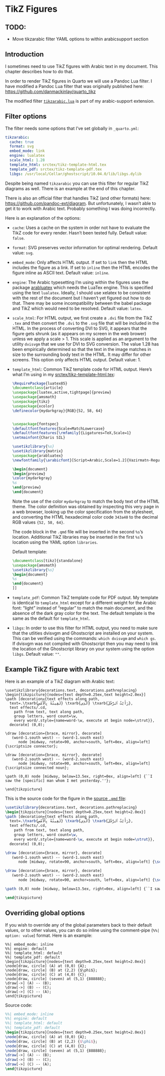 # TikZ Figures

## TODO: 

+ Move tikzarabic filter YAML options to within arabicsupport section

## Introduction

I sometimes need to use TikZ figures with Arabic text in my document.
This chapter describes how to do that.


In order to render TikZ figures in Quarto
we will use a Pandoc Lua filter.
I have modified a Pandoc Lua filter that was originally published here: 
<https://github.com/danmackinlay/quarto_tikz>

The modified filter [`tikzarabic.lua`](ihttps://github.com/adamiturabi/quarto-arabic-mwe/blob/main/_extensions/arabic-support/tikzarabic.lua) is part of my arabic-support extension.

## Filter options

The filter needs some options that I've set globally in `_quarto.yml`:

```yml
tikzarabic:
  cache: true
  format: svg
  embed_mode: link
  engine: lualatex
  scale_html: 1.28
  template_html: srctex/tikz-template-html.tex
  template_pdf: srctex/tikz-template-pdf.tex
  libgs: /usr/local/Cellar/ghostscript/10.04.0/lib/libgs.dylib
```

Despite being named `tikzarabic` you can use this filter for regular TikZ diagrams as well. There is an example at the end of this chapter.

There is also an official filter that handles TikZ (and other formats) here: <https://github.com/pandoc-ext/diagram>. 
But unfortunately, I wasn't able to get it to work with Arabic text. Probably something I was doing incorrectly.

Here is an explanation of the options:

+ `cache`: Uses a cache on the system in order not have to evaluate the TikZ code for every render. Hasn't been tested fully. 
  Default value: `false`.
+ `format`: SVG preserves vector information for optimal rendering. 
  Default value: `svg`.
+ `embed_mode`: Only affects HTML output. If set to `link` then the HTML includes the figure as a link. If set to `inline` then the HTML encodes the figure inline as ASCII text. 
  Default value: `inline`.
+ `engine`: The Arabic typesetting I'm using within the figures uses the package [arabluatex](https://ctan.org/pkg/arabluatex?lang=en) which needs the LuaTex engine. This is specified using the text `lualatex`. Ideally, I should use xelatex to be consistent with the rest of the document but I haven't yet figured out how to do that. There may be some incompatibility between the babel package and TikZ which would need to be resolved.
  Default value: `latex`.
+ `scale_html`: 
  For HTML output, we first create a `.dvi` file from the TikZ `.tex` and then convert the `.dvi` to the `.svg` file that will be included in the HTML. 
  In the process of converting DVI to SVG, it appears that the figure gets shrunk (as it appears on my screen in the web brower) unless we apply a scale > 1. 
  This scale is applied as an argument to the utility `dvisvgm` that we use for DVI to SVG conversion.
  The value 1.28 has been empirically determined so that the text in the image matches in size to the surrounding body text in the HTML. 
  It may differ for other screens. 
  This option only affects HTML output.
  Default value: 1.
+ `template_html`: Common TikZ template code for HTML output. Here's what I'm using in my [srctex/tikz-template-html.tex](https://github.com/adamiturabi/quarto-arabic-mwe/blob/main/srctex/tikz-template-html.tex):

  ```tex
  \RequirePackage{luatex85}
  \documentclass{article}
  \usepackage[luatex,active,tightpage]{preview}
  \usepackage{amsmath}
  \usepackage{tikz}
  \usepackage{xcolor}
  \definecolor{mydarkgray}{RGB}{52, 58, 64}
  
  
  \usepackage{fontspec}
  \defaultfontfeatures{Scale=MatchLowercase}
  \defaultfontfeatures[\rmfamily]{Ligatures=TeX,Scale=1}
  \setmainfont{Charis SIL}
  
  \usetikzlibrary{%s}
  \usetikzlibrary{matrix}
  \usepackage{arabluatex}
  \newfontfamily{\arabicfont}[Script=Arabic,Scale=1.2]{Vazirmatn-Regular}
  
  \begin{document}
  \begin{preview}
  \color{mydarkgray}
  %s
  \end{preview}
  \end{document}
  ```

  Note the use of the color `mydarkgray` to match the body text of the HTML theme. 
  The color definition was obtained by inspecting this very page in a web browser, looking up the color specification from the stylesheet, and converting the HTML hexadecimal color code `343a40` to the decimal RGB values `{52, 58, 64}`.

  The code block in the `.qmd` file will be inserted in the second `%s`'s location. Additional TikZ libraries may be inserted in the first `%s`'s location using the YAML option `libraries`.

  Default template:

  ```tex
  \documentclass[tikz]{standalone}
  \usepackage{amsmath}
  \usetikzlibrary{%s}
  \begin{document}
  %s
  \end{document}
  ]]
  ```

+ `template_pdf`: Common TikZ template code for PDF output. My template is identical to `template_html` except for a different weight for the Arabic font: "light" instead of "regular" to match the main document, and the absence of the dark gray color for the text.
 The default template is the same as the default for `template_html`.

+ `libgs`: In order to use this filter for HTML output, you need to make sure that the utlities dvisvgm and Ghostscript are installed on your system. This can be verified using the commands: `which dvisvgm` and `which gs`. If dvisvgm was not compiled with Ghostscript then you may need to link the location of the Ghostscript library on your system using the option `libgs`.
  Default value: `""`.

## Example TikZ figure with Arabic text

Here is an example of a TikZ diagram with Arabic text:

```.tikzarabic
\usetikzlibrary{decorations.text, decorations.pathreplacing}
\begin{tikzpicture}[nodes={text depth=0.25ex,text height=2.0ex}]
\path [decoration={text effects along path,
  text=.\txarb{لَقِيتُهُ بِٱلْأَمْسِ} \txarb{ٱلَّذِي} \txarb{رَأَيْتُ ٱَلرَّجُلَ},
  text effects/.cd,
    path from text, text along path,
    group letters, word count=\w,
    every word/.style={name=word-\w, execute at begin node=\strut}},
  decorate] (0,0);

\draw [decoration={brace, mirror}, decorate]
   (word-1.south west) -- (word-1.south east)
      node [midway, rotate=90, anchor=south, left=0ex, align=left] {\scriptsize connector};

\draw [decoration={brace, mirror}, decorate]
   (word-2.south west) -- (word-2.south east)
      node [midway, rotate=90, anchor=south, left=0ex, align=left] {\scriptsize connected noun};

\path (0,0) node [midway, below=13.5ex, right=0ex, align=left] {``I saw the [specific] man whom I met yesterday.''};

\end{tikzpicture}
```

<!--See the 
[source file](https://github.com/adamiturabi/quarto-arabic-mwe/blob/main/srcqmd/figures.qmd)
for the code.

If you wish to override any of the global options you may do it
-->

This is the source code for the figure in the [source `.qmd` file](https://github.com/adamiturabi/quarto-arabic-mwe/blob/main/srcqmd/figures.qmd):

```tex
\usetikzlibrary{decorations.text, decorations.pathreplacing}
\begin{tikzpicture}[nodes={text depth=0.25ex,text height=2.0ex}]
\path [decoration={text effects along path,
  text=.\txarb{لَقِيتُهُ بِٱلْأَمْسِ} \txarb{ٱلَّذِي} \txarb{رَأَيْتُ ٱَلرَّجُلَ},
  text effects/.cd,
    path from text, text along path,
    group letters, word count=\w,
    every word/.style={name=word-\w, execute at begin node=\strut}},
  decorate] (0,0);

\draw [decoration={brace, mirror}, decorate]
   (word-1.south west) -- (word-1.south east)
      node [midway, rotate=90, anchor=south, left=0ex, align=left] {\scriptsize connector};

\draw [decoration={brace, mirror}, decorate]
   (word-2.south west) -- (word-2.south east)
      node [midway, rotate=90, anchor=south, left=0ex, align=left] {\scriptsize connected noun};

\path (0,0) node [midway, below=13.5ex, right=0ex, align=left] {``I saw the [specific] man whom I met yesterday.''};

\end{tikzpicture}
```

## Overriding global options

If you wish to override any of the global parameters back to their default values, or to other values,
you can do so inline using the comment-pipe (`%%| option: value`) format. Here is an example:

```.tikzarabic
%%| embed_mode: inline
%%| engine: default
%%| template_html: default
%%| template_pdf: default
\begin{tikzpicture}[nodes={text depth=0.25ex,text height=2.0ex}]
\node[draw, circle] (A) at (0,0) {A};
\node[draw, circle] (B) at (2,2) {$\phi$};
\node[draw, circle] (C) at (4,0) {C};
\node[draw, circle] (seven) at (5,1) {888888};
\draw[->] (A) -- (B);
\draw[->] (B) -- (C);
\draw[->] (C) -- (A);
\end{tikzpicture}
```

Source code:

```tex
%%| embed_mode: inline
%%| engine: default
%%| template_html: default
%%| template_pdf: default
\begin{tikzpicture}[nodes={text depth=0.25ex,text height=2.0ex}]
\node[draw, circle] (A) at (0,0) {A};
\node[draw, circle] (B) at (2,2) {$\phi$};
\node[draw, circle] (C) at (4,0) {C};
\node[draw, circle] (seven) at (5,1) {888888};
\draw[->] (A) -- (B);
\draw[->] (B) -- (C);
\draw[->] (C) -- (A);
\end{tikzpicture}
```

